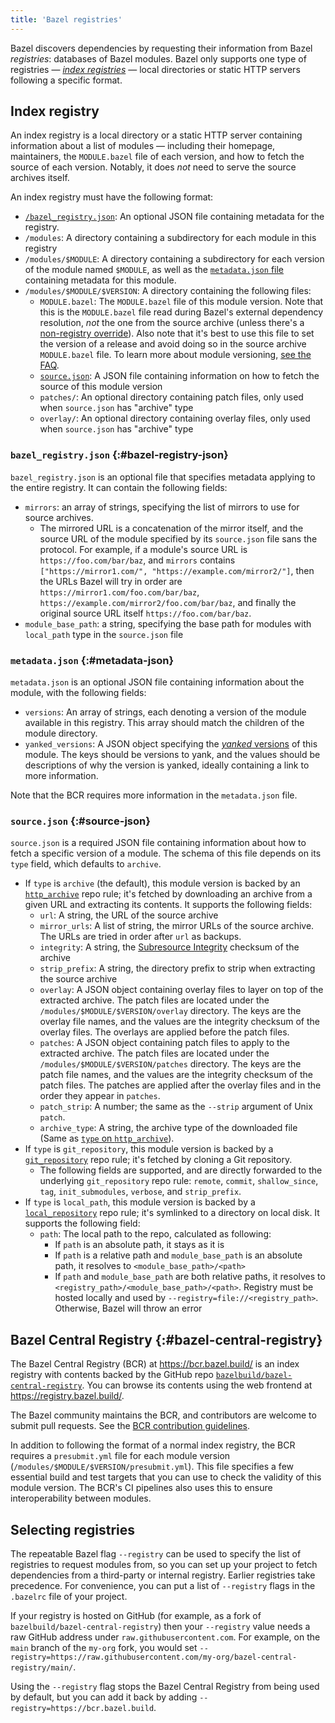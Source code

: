 ```yaml
---
title: 'Bazel registries'
---
```


Bazel discovers dependencies by requesting their information from Bazel
*registries*: databases of Bazel modules. Bazel only supports one type of
registries — [*index registries*](#index_registry) — local directories or static
HTTP servers following a specific format.

## Index registry

An index registry is a local directory or a static HTTP server containing
information about a list of modules — including their homepage, maintainers, the
`MODULE.bazel` file of each version, and how to fetch the source of each
version. Notably, it does *not* need to serve the source archives itself.

An index registry must have the following format:

*   [`/bazel_registry.json`](#bazel-registry-json): An optional JSON file
    containing metadata for the registry.
*   `/modules`: A directory containing a subdirectory for each module in this
    registry
*   `/modules/$MODULE`: A directory containing a subdirectory for each version
    of the module named `$MODULE`, as well as the [`metadata.json`
    file](#metadata-json) containing metadata for this module.
*   `/modules/$MODULE/$VERSION`: A directory containing the following files:
    *   `MODULE.bazel`: The `MODULE.bazel` file of this module version. Note
        that this is the `MODULE.bazel` file read during Bazel's external
        dependency resolution, _not_ the one from the source archive (unless
        there's a [non-registry
        override](/external/module#non-registry_overrides)). Also note that it's
        best to use this file to set the version of a release and avoid doing so
        in the source archive `MODULE.bazel` file. To learn more about module
        versioning, [see the FAQ](faq.md#module-versioning-best-practices).
    *   [`source.json`](#source-json): A JSON file containing information on how
        to fetch the source of this module version
    *   `patches/`: An optional directory containing patch files, only used when
        `source.json` has "archive" type
    *   `overlay/`: An optional directory containing overlay files, only used
        when `source.json` has "archive" type

### `bazel_registry.json` {:#bazel-registry-json}

`bazel_registry.json` is an optional file that specifies metadata applying to
the entire registry. It can contain the following fields:

*   `mirrors`: an array of strings, specifying the list of mirrors to use for
    source archives.
    *   The mirrored URL is a concatenation of the mirror itself, and the
        source URL of the module specified by its `source.json` file sans the
        protocol. For example, if a module's source URL is
        `https://foo.com/bar/baz`, and `mirrors` contains
        `["https://mirror1.com/", "https://example.com/mirror2/"]`, then the
        URLs Bazel will try in order are `https://mirror1.com/foo.com/bar/baz`,
        `https://example.com/mirror2/foo.com/bar/baz`, and finally the original
        source URL itself `https://foo.com/bar/baz`.
*   `module_base_path`: a string, specifying the base path for modules with
    `local_path` type in the `source.json` file

### `metadata.json` {:#metadata-json}

`metadata.json` is an optional JSON file containing information about the
module, with the following fields:

*   `versions`: An array of strings, each denoting a version of the module
    available in this registry. This array should match the children of the
    module directory.
*   `yanked_versions`: A JSON object specifying the [*yanked*
    versions](/external/module#yanked_versions) of this module. The keys
    should be versions to yank, and the values should be descriptions of
    why the version is yanked, ideally containing a link to more
    information.

Note that the BCR requires more information in the `metadata.json` file.

### `source.json` {:#source-json}

`source.json` is a required JSON file containing information about how to fetch
a specific version of a module. The schema of this file depends on its `type`
field, which defaults to `archive`.

*   If `type` is `archive` (the default), this module version is backed by an
    [`http_archive`](/rules/lib/repo/http#http_archive) repo rule; it's fetched
    by downloading an archive from a given URL and extracting its contents. It
    supports the following fields:
    *   `url`: A string, the URL of the source archive
    *   `mirror_urls`: A list of string, the mirror URLs of the source archive.
        The URLs are tried in order after `url` as backups.
    *   `integrity`: A string, the [Subresource
        Integrity][subresource-integrity] checksum of the archive
    *   `strip_prefix`: A string, the directory prefix to strip when extracting
        the source archive
    *   `overlay`: A JSON object containing overlay files to layer on top of the
        extracted archive. The patch files are located under the
        `/modules/$MODULE/$VERSION/overlay` directory. The keys are the
        overlay file names, and the values are the integrity checksum of
        the overlay files. The overlays are applied before the patch files.
    *   `patches`: A JSON object containing patch files to apply to the
        extracted archive. The patch files are located under the
        `/modules/$MODULE/$VERSION/patches` directory. The keys are the
        patch file names, and the values are the integrity checksum of
        the patch files. The patches are applied after the overlay files and in
        the order they appear in `patches`.
    *   `patch_strip`: A number; the same as the `--strip` argument of Unix
        `patch`.
    *   `archive_type`: A string, the archive type of the downloaded file (Same
        as [`type` on `http_archive`](/rules/lib/repo/http#http_archive-type)).
*   If `type` is `git_repository`, this module version is backed by a
    [`git_repository`](/rules/lib/repo/git#git_repository) repo rule; it's
    fetched by cloning a Git repository.
    *   The following fields are supported, and are directly forwarded to the
        underlying `git_repository` repo rule: `remote`, `commit`,
        `shallow_since`, `tag`, `init_submodules`, `verbose`, and
        `strip_prefix`.
*   If `type` is `local_path`, this module version is backed by a
    [`local_repository`](/rules/lib/repo/local#local_repository) repo rule;
    it's symlinked to a directory on local disk. It supports the following
    field:
    *   `path`: The local path to the repo, calculated as following:
        *   If `path` is an absolute path, it stays as it is
        *   If `path` is a relative path and `module_base_path` is an
            absolute path, it resolves to `<module_base_path>/<path>`
        *   If `path` and `module_base_path` are both relative paths, it
            resolves to `<registry_path>/<module_base_path>/<path>`.
            Registry must be hosted locally and used by
            `--registry=file://<registry_path>`. Otherwise, Bazel will
            throw an error

## Bazel Central Registry {:#bazel-central-registry}

The Bazel Central Registry (BCR) at <https://bcr.bazel.build/> is an index
registry with contents backed by the GitHub repo
[`bazelbuild/bazel-central-registry`][bcr-repo]. You can browse its contents
using the web frontend at <https://registry.bazel.build/>.

The Bazel community maintains the BCR, and contributors are welcome to submit
pull requests. See the [BCR contribution
guidelines][bcr-contribution-guidelines].

In addition to following the format of a normal index registry, the BCR requires
a `presubmit.yml` file for each module version
(`/modules/$MODULE/$VERSION/presubmit.yml`). This file specifies a few essential
build and test targets that you can use to check the validity of this module
version. The BCR's CI pipelines also uses this to ensure interoperability
between modules.

## Selecting registries

The repeatable Bazel flag `--registry` can be used to specify the list of
registries to request modules from, so you can set up your project to fetch
dependencies from a third-party or internal registry. Earlier registries take
precedence. For convenience, you can put a list of `--registry` flags in the
`.bazelrc` file of your project.

If your registry is hosted on GitHub (for example, as a fork of
`bazelbuild/bazel-central-registry`) then your `--registry` value needs a raw
GitHub address under `raw.githubusercontent.com`. For example, on the `main`
branch of the `my-org` fork, you would set
`--registry=https://raw.githubusercontent.com/my-org/bazel-central-registry/main/`.

Using the `--registry` flag stops the Bazel Central Registry from being used by
default, but you can add it back by adding `--registry=https://bcr.bazel.build`.

[bcr-contribution-guidelines]: https://github.com/bazelbuild/bazel-central-registry/blob/main/docs/README.md
[bcr-repo]: https://github.com/bazelbuild/bazel-central-registry
[subresource-integrity]: https://w3c.github.io/webappsec-subresource-integrity/#integrity-metadata-description

